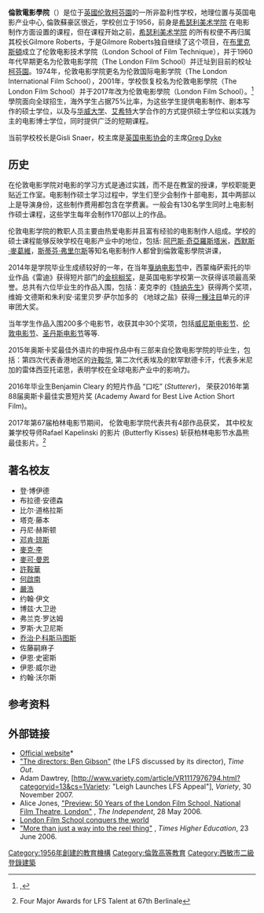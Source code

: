 '''倫敦電影學院'''（{{lang-en|London Film School}}）是位于[[英國|英國]][[伦敦|伦敦]][[柯芬園|柯芬園]]的一所非盈利性学校，地理位置与英国电影产业中心, 倫敦蘇豪区很近，学校创立于1956，前身是[https://en.wikipedia.org/wiki/Heatherley_School_of_Fine_Art 希瑟利美术学院] {{Wayback|url=https://en.wikipedia.org/wiki/Heatherley_School_of_Fine_Art |date=20201029150717 }}在电影制作方面设置的课程，但在课程开始之前，[https://en.wikipedia.org/wiki/Heatherley_School_of_Fine_Art 希瑟利美术学院] {{Wayback|url=https://en.wikipedia.org/wiki/Heatherley_School_of_Fine_Art |date=20201029150717 }}的所有权便不再归属其校长Gilmore Roberts，于是Gilmore Roberts独自继续了这个项目，在[[布里克斯頓|布里克斯頓]]成立了伦敦电影技术学院（London School of Film Technique），并于1960年代早期更名为伦敦电影学院（The London Film School）并迁址到目前的校址[[柯芬園|柯芬園]]。1974年，伦敦电影学院更名为伦敦国际电影学院（The London International Film School），2001年，学校恢复校名为伦敦电影學院（The London Film School）并于2017年改为伦敦电影學院（London Film School）。<ref>{{Imdb name|id=0241869|name=Bob Dunbar}},</ref> 
學院面向全球招生，海外学生占据75%比率，为这些学生提供电影制作、剧本写作的硕士学位，以及与[[华威大学|华威大学]]、[[艾希特大學|艾希特]]大学合作的方式提供硕士学位和以实践为主的电影博士学位，同时提供广泛的短期课程。

<span class="cx-segment" data-segmentid="66"></span>

当前学校校长是Gisli Snaer，校主席是[[英國電影協會|英国电影协会]]的主席[https://en.wikipedia.org/wiki/Greg_Dyke Greg Dyke] {{Wayback|url=https://en.wikipedia.org/wiki/Greg_Dyke |date=20201117061716 }}

== 历史 ==

在伦敦电影学院对电影的学习方式是通过实践，而不是在教室的授课，学校职能更贴近工作室。电影制作硕士学习过程中，学生们至少会制作十部电影，其中两部以上是导演身份，这些制作费用都包含在学费裏。一般会有130名学生同时上电影制作硕士课程，这些学生每年会制作170部以上的作品。

伦敦电影学院的教职人员主要由热爱电影并且富有经验的电影制作人组成。学校的硕士课程能够反映学校在电影产业中的地位，包括: [[阿巴斯·奇亞羅斯塔米|阿巴斯·奇亞羅斯塔米]]，[[西默斯·麥葛維|西默斯·麥葛維]]，[[斯蒂芬·弗里尔斯|斯蒂芬·弗里尔斯]]等知名电影制作人都曾到倫敦電影學院讲课，



2014年是学院毕业生成绩较好的一年，在当年[[戛纳电影节|戛纳电影节]]中，西蒙梅萨索托的毕业作品《雷迪》获得短片部门的[[金棕榈奖|金棕榈奖]]，是英国电影学校第一次获得该项最高荣誉。总共有六位毕业生的作品入围，包括：麦克李的《[[特纳先生|特纳先生]]》获得两个奖项，维姆·文德斯和朱利安·诺里贝罗·萨尔加多的 《地球之盐》获得[[一種注目|一種注目]]单元的评审团大奖。

当年学生作品入围200多个电影节，收获其中30个奖项，包括[[威尼斯电影节|威尼斯电影节]]、[[伦敦电影节|伦敦电影节]]、[[圣丹斯电影节|圣丹斯电影节]]等等.

2015年奥斯卡奖最佳外语片的申报作品中有三部来自伦敦电影学院的毕业生，包括：第四次代表香港地区的[[许鞍华|许鞍华]], 第二次代表埃及的默罕默德卡汗，代表多米尼加的雷体西亚托诺思，表明学校在全球电影产业中的影响力。

2016年毕业生Benjamin Cleary 的短片作品 “口吃” (''Stutterer'')， 荣获2016年第88届奥斯卡最佳实景短片奖 (Academy Award for Best Live Action Short Film)。

2017年第67届柏林电影节期间， 伦敦电影学院代表共有4部作品获奖， 其中校友兼学校导师Rafael Kapelinski 的影片 (Butterfly Kisses) 斩获柏林电影节水晶熊最佳影片。<ref>Four Major Awards for LFS Talent at 67th Berlinale</ref>

== 著名校友 ==
* 登·博伊德
* 布拉德·安德森
* 比尔·道格拉斯
* 塔克·藤本
* 丹尼·赫斯顿
* [[邓肯·琼斯|邓肯·琼斯]]
* [[麥克·李|麥克·李]]
* [[麥可·曼恩|麥可·曼恩]]
* [[許鞍華|許鞍華]]
* [[何啟南|何啟南]]
* [[嚴浩|嚴浩]]
* 约翰·伊文
* 博兹·大卫逊
* 弗兰克·罗达姆
* 罗斯·大卫尼斯
* [[乔治·P·科斯马图斯|乔治·P·科斯马图斯]]
* 佐藤嗣麻子
* 伊恩·史密斯
* 伊恩·威尔逊
* 约翰·沃尔斯

== 参考资料 ==
{{Reflist}}

== 外部链接 ==
* [http://www.lfs.org.uk/ Official website]* {{Wayback|url=http://www.lfs.org.uk/ |date=20160303225756 }}
* [https://web.archive.org/web/20121010140606/http://www.timeout.com/film/features/show-feature/2661/ "The directors: Ben Gibson"] (the LFS discussed by its director), ''Time Out''.
* Adam Dawtrey, [http://www.variety.com/article/VR1117976794.html?categoryid=13&cs=1Variety: "Leigh Launches LFS Appeal"]{{dead link|date=2018年2月 |bot=InternetArchiveBot |fix-attempted=yes }}, ''Variety'', 30 November 2007.
* Alice Jones, [http://www.independent.co.uk/arts-entertainment/films/features/preview-50-years-of-the-london-film-school-national-film-theatre-london-480168.html "Preview: 50 Years of the London Film School, National Film Theatre, London"] {{Wayback|url=http://www.independent.co.uk/arts-entertainment/films/features/preview-50-years-of-the-london-film-school-national-film-theatre-london-480168.html |date=20191016055544 }}, ''The Independent'', 28 May 2006.
* [https://web.archive.org/web/20090728111913/http://www.thisislondon.co.uk/film/article-23724117-details/The+London+Film+School+conquers+the+world/article.do London Film School conquers the world]
* [http://www.timeshighereducation.co.uk/story.asp?storyCode=203933&sectioncode=26 "More than just a way into the reel thing"] {{Wayback|url=http://www.timeshighereducation.co.uk/story.asp?storyCode=203933&sectioncode=26 |date=20120729134156 }}, ''Times Higher Education'', 23 June 2006.

[[Category:1956年創建的教育機構|Category:1956年創建的教育機構]]
[[Category:倫敦高等教育|Category:倫敦高等教育]]
[[Category:西敏市二級登錄建築|Category:西敏市二級登錄建築]]